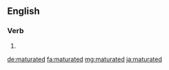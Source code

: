 ==English==

===Verb===
{{head|en}}

# {{en-past of|maturate}}

[[de:maturated]]
[[fa:maturated]]
[[mg:maturated]]
[[ja:maturated]]